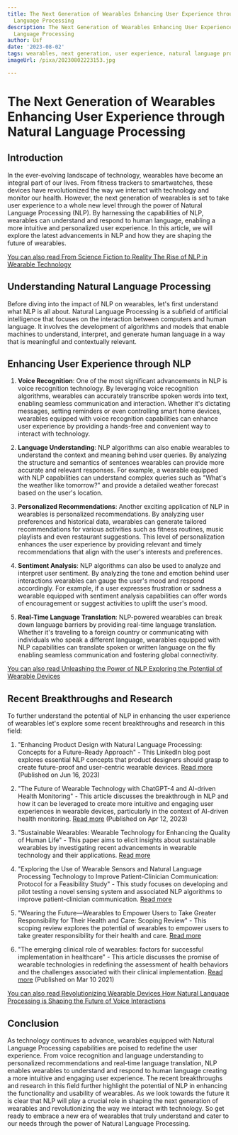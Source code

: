 ```yaml
---
title: The Next Generation of Wearables Enhancing User Experience through Natural
  Language Processing
description: The Next Generation of Wearables Enhancing User Experience through Natural
  Language Processing
author: Usf
date: '2023-08-02'
tags: wearables, next generation, user experience, natural language processing
imageUrl: /pixa/20230802223153.jpg

---
```

# The Next Generation of Wearables Enhancing User  Experience through  Natural Language Processing

## Introduction

In the ever-evolving landscape of technology, wearables have become an integral part of our lives. From fitness trackers to smartwatches, these devices have revolutionized the way  we interact with technology and monitor our health. However, the next generation of wearables  is set to  take user experience to a whole new level  through the power of Natural Language Processing (NLP). By harnessing  the  capabilities of NLP, wearables can understand  and respond to human language, enabling a more intuitive and  personalized  user experience. In this article, we will explore the latest advancements in NLP and  how they are shaping the  future of wearables.

[You can also read From  Science Fiction to  Reality  The Rise of NLP in Wearable Technology](From%20Science%20Fiction%20to%20Reality%20The%20Rise%20of%20NLP%20in%20Wearable%20Technology)


## Understanding Natural Language Processing

Before diving into the impact of NLP on wearables, let's first understand what NLP is all  about. Natural Language Processing is a subfield of artificial intelligence that focuses on the interaction between  computers and human language. It involves the development of  algorithms and models that enable machines to understand, interpret, and generate human language  in a way that is meaningful and contextually relevant.

## Enhancing User Experience through NLP

1. **Voice Recognition**: One of the most significant advancements  in NLP is voice recognition  technology.  By leveraging voice recognition algorithms, wearables  can accurately transcribe spoken words into text, enabling seamless communication and interaction. Whether it's dictating messages,  setting reminders or even controlling smart home devices, wearables equipped with voice recognition capabilities can enhance user experience by providing a hands-free and convenient way to interact  with technology.

2. **Language  Understanding**: NLP algorithms can also enable wearables to understand the context and meaning behind user queries. By analyzing the  structure and semantics of sentences wearables can provide more accurate and relevant responses. For example, a wearable equipped with  NLP capabilities can understand complex queries such as "What's the weather like tomorrow?" and provide a detailed weather forecast based on the user's  location.

3. **Personalized Recommendations**: Another exciting application  of NLP in wearables is personalized  recommendations. By analyzing user preferences and historical data, wearables can generate tailored recommendations for various activities such as fitness  routines, music playlists and even restaurant suggestions. This level of personalization enhances the user experience by providing relevant and timely recommendations that align with the user's  interests and  preferences.

4. **Sentiment Analysis**: NLP algorithms can also be used to analyze and interpret user sentiment. By analyzing the tone and emotion behind user interactions wearables can gauge  the user's mood  and respond accordingly. For  example, if  a user expresses frustration or sadness a wearable equipped with sentiment analysis  capabilities can offer words of  encouragement or suggest activities to uplift the user's mood.

5. **Real-Time Language Translation**: NLP-powered wearables can break down language barriers by providing real-time language translation. Whether it's traveling to a foreign country or communicating with individuals who speak a  different language, wearables equipped with  NLP capabilities can translate spoken or written language on the fly enabling seamless communication and fostering global connectivity.

[You can also read Unleashing  the Power of  NLP Exploring the Potential of Wearable Devices](Unleashing%20the%20Power%20of%20NLP%20Exploring%20the%20Potential%20of%20Wearable%20Devices)


##  Recent Breakthroughs  and Research

To further understand the potential of NLP in enhancing the user experience of wearables let's explore some recent breakthroughs and research in this field:

1. "Enhancing  Product Design  with  Natural Language  Processing:  Concepts for a Future-Ready Approach" - This LinkedIn blog post  explores essential NLP  concepts that product designers  should grasp to create future-proof and  user-centric wearable devices.  [Read more](https://www.linkedin.com/pulse/enhancing-product-design-natural-language-processing-felix-chandran) (Published on Jun  16, 2023)

2. "The Future of Wearable  Technology  with ChatGPT-4 and AI-driven Health Monitoring" -  This article discusses the breakthrough in NLP and  how it  can be leveraged to create more intuitive and engaging user experiences in wearable devices, particularly in  the context of AI-driven health monitoring. [Read  more](https://ts2.space/en/the-future-of-wearable-technology-with-chatgpt-4-and-ai-driven-health-monitoring/) (Published on Apr 12, 2023)

3. "Sustainable  Wearables: Wearable Technology for Enhancing the Quality  of Human Life" - This paper aims to elicit insights about sustainable wearables by investigating recent advancements in wearable technology and their applications. [Read more](https://www.mdpi.com/2071-1050/8/5/466)

4. "Exploring  the Use of Wearable Sensors and Natural Language Processing Technology to Improve Patient-Clinician Communication: Protocol for a Feasibility Study" - This study focuses on developing and pilot testing  a novel sensing system and associated NLP algorithms  to improve patient-clinician communication. [Read more](https://www.ncbi.nlm.nih.gov/pmc/articles/PMC9166632/)

5.  "Wearing the Future—Wearables to Empower Users to Take Greater Responsibility for Their Health and Care: Scoping Review" - This scoping review explores the potential of wearables to empower users to take greater responsibility for their health and care. [Read more](https://www.ncbi.nlm.nih.gov/pmc/articles/PMC9330198/)

6. "The emerging clinical role of wearables: factors  for successful  implementation in healthcare" - This  article discusses  the promise of  wearable technologies  in redefining the assessment of health behaviors and the challenges associated with their clinical implementation. [Read more](https://www.nature.com/articles/s41746-021-00418-3) (Published on Mar 10 2021)

[You can also read  Revolutionizing Wearable Devices  How Natural Language Processing is Shaping the  Future of Voice Interactions](Revolutionizing%20Wearable%20Devices%20How%20Natural%20Language%20Processing%20is%20Shaping%20the%20Future%20of%20Voice%20Interactions)


## Conclusion

As technology continues to advance, wearables equipped with Natural Language Processing capabilities are poised to redefine the user experience. From voice recognition  and language understanding to personalized recommendations and  real-time language translation, NLP enables wearables to understand and respond to human language creating  a more intuitive and engaging user experience. The recent breakthroughs and  research in  this field further highlight the potential of NLP in enhancing the functionality and usability of wearables. As we  look  towards the future it is clear that NLP will play a crucial role in shaping  the next generation of wearables and revolutionizing the way we interact with technology. So get ready to embrace a  new era of wearables that  truly understand and  cater  to our needs through  the power of Natural Language Processing.